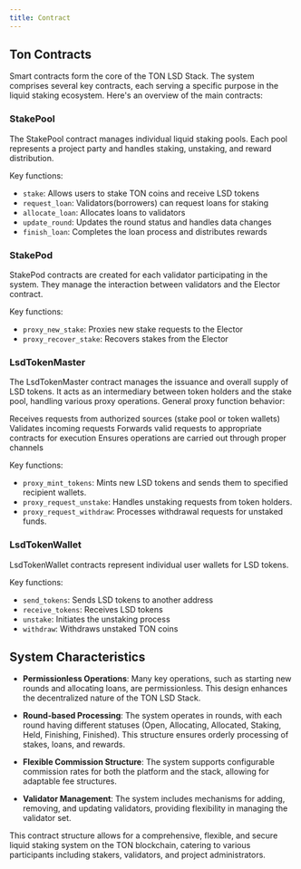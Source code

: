 ```yaml
---
title: Contract
---
```


## Ton Contracts

Smart contracts form the core of the TON LSD Stack. The system comprises several key contracts, each serving a specific purpose in the liquid staking ecosystem. Here's an overview of the main contracts:

### StakePool

The StakePool contract manages individual liquid staking pools. Each pool represents a project party and handles staking, unstaking, and reward distribution.

Key functions:
- `stake`: Allows users to stake TON coins and receive LSD tokens
- `request_loan`: Validators(borrowers) can request loans for staking
- `allocate_loan`: Allocates loans to validators
- `update_round`: Updates the round status and handles data changes
- `finish_loan`: Completes the loan process and distributes rewards

### StakePod

StakePod contracts are created for each validator participating in the system. They manage the interaction between validators and the Elector contract.

Key functions:
- `proxy_new_stake`: Proxies new stake requests to the Elector
- `proxy_recover_stake`: Recovers stakes from the Elector

### LsdTokenMaster

The LsdTokenMaster contract manages the issuance and overall supply of LSD tokens. It acts as an intermediary between token holders and the stake pool, handling various proxy operations.
General proxy function behavior:

Receives requests from authorized sources (stake pool or token wallets)
Validates incoming requests
Forwards valid requests to appropriate contracts for execution
Ensures operations are carried out through proper channels

Key functions:

- `proxy_mint_tokens`: Mints new LSD tokens and sends them to specified recipient wallets.
- `proxy_request_unstake`: Handles unstaking requests from token holders.
- `proxy_request_withdraw`: Processes withdrawal requests for unstaked funds.

### LsdTokenWallet

LsdTokenWallet contracts represent individual user wallets for LSD tokens.

Key functions:
- `send_tokens`: Sends LSD tokens to another address
- `receive_tokens`: Receives LSD tokens
- `unstake`: Initiates the unstaking process
- `withdraw`: Withdraws unstaked TON coins

## System Characteristics

- **Permissionless Operations**: Many key operations, such as starting new rounds and allocating loans, are permissionless. This design enhances the decentralized nature of the TON LSD Stack.

- **Round-based Processing**: The system operates in rounds, with each round having different statuses (Open, Allocating, Allocated, Staking, Held, Finishing, Finished). This structure ensures orderly processing of stakes, loans, and rewards.

- **Flexible Commission Structure**: The system supports configurable commission rates for both the platform and the stack, allowing for adaptable fee structures.

- **Validator Management**: The system includes mechanisms for adding, removing, and updating validators, providing flexibility in managing the validator set.

This contract structure allows for a comprehensive, flexible, and secure liquid staking system on the TON blockchain, catering to various participants including stakers, validators, and project administrators.